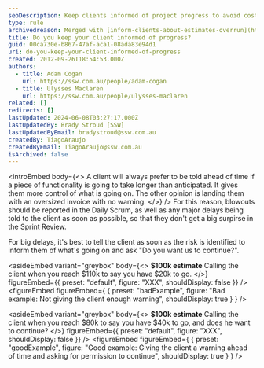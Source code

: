 ```yaml
---
seoDescription: Keep clients informed of project progress to avoid costly surprises and ensure a smoother experience.
type: rule
archivedreason: Merged with [inform-clients-about-estimates-overrun](https://www.ssw.com.au/rules/inform-clients-about-estimates-overrun)
title: Do you keep your client informed of progress?
guid: 00ca730e-b867-47af-aca1-08ada83e94d1
uri: do-you-keep-your-client-informed-of-progress
created: 2012-09-26T18:54:53.000Z
authors:
  - title: Adam Cogan
    url: https://ssw.com.au/people/adam-cogan
  - title: Ulysses Maclaren
    url: https://ssw.com.au/people/ulysses-maclaren
related: []
redirects: []
lastUpdated: 2024-06-08T03:27:17.000Z
lastUpdatedBy: Brady Stroud [SSW]
lastUpdatedByEmail: bradystroud@ssw.com.au
createdBy: TiagoAraujo
createdByEmail: TiagoAraujo@ssw.com.au
isArchived: false
---
```


<introEmbed
  body={<>
A client will always prefer to be told ahead of time if a piece of functionality is going to take longer than anticipated. It gives them more control of what is going on. The other opinion is landing them with an oversized invoice with no warning.
  </>}
/>
For this reason, blowouts should be reported in the Daily Scrum, as well as any major delays being told to the client as soon as possible, so that they don't get a big surpirse in the Sprint Review.

For big delays, it's best to tell the client as soon as the risk is identified to inform them of what's going on and ask "Do you want us to continue?".

<asideEmbed
  variant="greybox"
  body={<>
    **$100k estimate**
Calling the client when you reach $110k to say you have $20k to go.
  </>}
  figureEmbed={{
    preset: "default",
    figure: "XXX",
    shouldDisplay: false
  }}
/>
<figureEmbed figureEmbed={ {
  preset: "badExample",
  figure: "Bad example: Not giving the client enough warning",
  shouldDisplay: true
} } />


<asideEmbed
  variant="greybox"
  body={<>
    **$100k estimate**
Calling the client when you reach $80k to say you have $40k to go, and does he want to continue?
  </>}
  figureEmbed={{
    preset: "default",
    figure: "XXX",
    shouldDisplay: false
  }}
/>
<figureEmbed figureEmbed={ {
  preset: "goodExample",
  figure: "Good example: Giving the client a warning ahead of time and asking for permission to continue",
  shouldDisplay: true
} } />
